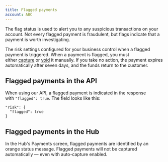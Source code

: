 ```yaml
---
title: Flagged payments
account: ABC
---
```


The flag status is used to alert you to any suspicious transactions on your account. Not every flagged payment is fraudulent, but flags indicate that a payment is worth investigating.

The risk settings configured for your business control when a flagged payment is triggered. When a payment is flagged, you must either [capture](/display/DOCS/Capture+a+payment) or [void](/display/DOCS/Void+a+payment) it manually. If you take no action, the payment expires automatically after seven days, and the funds return to the customer.

Flagged payments in the API
---------------------------

When using our API, a flagged payment is indicated in the response with `"flagged": true`. The field looks like this:

    "risk": {
      "flagged": true
    }

Flagged payments in the Hub
---------------------------

In the Hub's Payments screen, flagged payments are identified by an orange status message. Flagged payments will not be captured automatically — even with auto-capture enabled.
